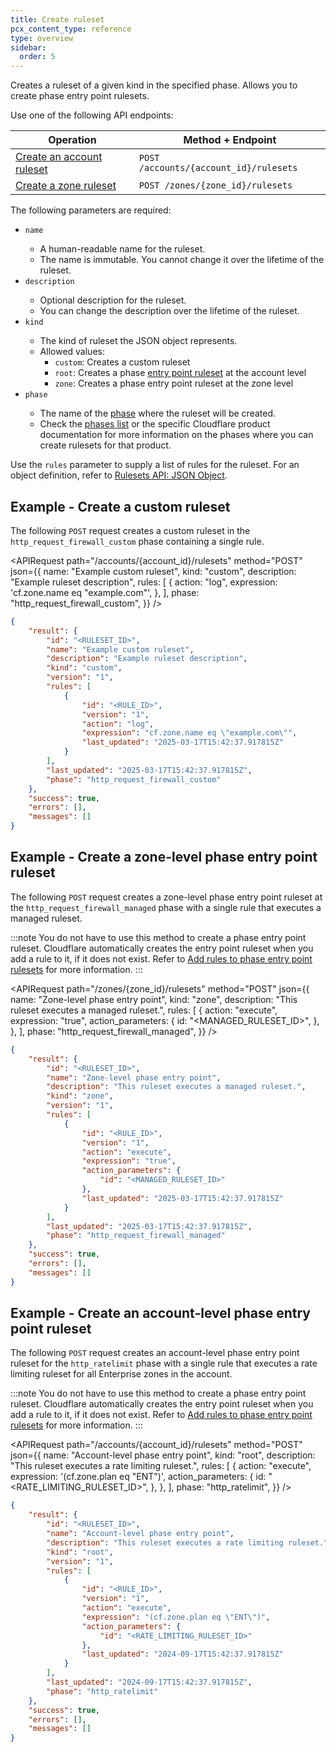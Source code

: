 ```yaml
---
title: Create ruleset
pcx_content_type: reference
type: overview
sidebar:
  order: 5
---
```



Creates a ruleset of a given kind in the specified phase. Allows you to create phase entry point rulesets.

Use one of the following API endpoints:

| Operation                               | Method + Endpoint                      |
| --------------------------------------- | -------------------------------------- |
| [Create an account ruleset][cr-account] | `POST /accounts/{account_id}/rulesets` |
| [Create a zone ruleset][cr-zone]        | `POST /zones/{zone_id}/rulesets`       |

[cr-account]: /api/resources/rulesets/methods/create/
[cr-zone]: /api/resources/rulesets/methods/create/

The following parameters are required:

- `name` <Type text="String" />
  - A human-readable name for the ruleset.
  - The name is immutable. You cannot change it over the lifetime of the ruleset.
- `description` <Type text="String" />
  - Optional description for the ruleset.
  - You can change the description over the lifetime of the ruleset.
- `kind` <Type text="String" />
  - The kind of ruleset the JSON object represents.
  - Allowed values:
    - `custom`: Creates a custom ruleset
    - `root`: Creates a phase [entry point ruleset](/ruleset-engine/about/rulesets/#entry-point-ruleset) at the account level
    - `zone`: Creates a phase entry point ruleset at the zone level
- `phase` <Type text="String" />
  - The name of the [phase](/ruleset-engine/about/phases/) where the ruleset will be created.
  - Check the [phases list](/ruleset-engine/reference/phases-list/) or the specific Cloudflare product documentation for more information on the phases where you can create rulesets for that product.

Use the `rules` parameter to supply a list of rules for the ruleset. For an object definition, refer to [Rulesets API: JSON Object](/ruleset-engine/rulesets-api/json-object/).

## Example - Create a custom ruleset

The following `POST` request creates a custom ruleset in the `http_request_firewall_custom` phase containing a single rule.

<APIRequest
	path="/accounts/{account_id}/rulesets"
	method="POST"
	json={{
		name: "Example custom ruleset",
		kind: "custom",
		description: "Example ruleset description",
		rules: [
			{
				action: "log",
				expression: 'cf.zone.name eq "example.com"',
			},
		],
		phase: "http_request_firewall_custom",
	}}
/>

```json output
{
	"result": {
		"id": "<RULESET_ID>",
		"name": "Example custom ruleset",
		"description": "Example ruleset description",
		"kind": "custom",
		"version": "1",
		"rules": [
			{
				"id": "<RULE_ID>",
				"version": "1",
				"action": "log",
				"expression": "cf.zone.name eq \"example.com\"",
				"last_updated": "2025-03-17T15:42:37.917815Z"
			}
		],
		"last_updated": "2025-03-17T15:42:37.917815Z",
		"phase": "http_request_firewall_custom"
	},
	"success": true,
	"errors": [],
	"messages": []
}
```

## Example - Create a zone-level phase entry point ruleset

The following `POST` request creates a zone-level phase entry point ruleset at the `http_request_firewall_managed` phase with a single rule that executes a managed ruleset.

:::note
You do not have to use this method to create a phase entry point ruleset. Cloudflare automatically creates the entry point ruleset when you add a rule to it, if it does not exist. Refer to [Add rules to phase entry point rulesets](/ruleset-engine/basic-operations/add-rule-phase-rulesets/) for more information.
:::

<APIRequest
	path="/zones/{zone_id}/rulesets"
	method="POST"
	json={{
		name: "Zone-level phase entry point",
		kind: "zone",
		description: "This ruleset executes a managed ruleset.",
		rules: [
			{
				action: "execute",
				expression: "true",
				action_parameters: {
					id: "<MANAGED_RULESET_ID>",
				},
			},
		],
		phase: "http_request_firewall_managed",
	}}
/>

```json output
{
	"result": {
		"id": "<RULESET_ID>",
		"name": "Zone-level phase entry point",
		"description": "This ruleset executes a managed ruleset.",
		"kind": "zone",
		"version": "1",
		"rules": [
			{
				"id": "<RULE_ID>",
				"version": "1",
				"action": "execute",
				"expression": "true",
				"action_parameters": {
					"id": "<MANAGED_RULESET_ID>"
				},
				"last_updated": "2025-03-17T15:42:37.917815Z"
			}
		],
		"last_updated": "2025-03-17T15:42:37.917815Z",
		"phase": "http_request_firewall_managed"
	},
	"success": true,
	"errors": [],
	"messages": []
}
```

## Example - Create an account-level phase entry point ruleset

The following `POST` request creates an account-level phase entry point ruleset for the `http_ratelimit` phase with a single rule that executes a rate limiting ruleset for all Enterprise zones in the account.

:::note
You do not have to use this method to create a phase entry point ruleset. Cloudflare automatically creates the entry point ruleset when you add a rule to it, if it does not exist. Refer to [Add rules to phase entry point rulesets](/ruleset-engine/basic-operations/add-rule-phase-rulesets/) for more information.
:::

<APIRequest
	path="/accounts/{account_id}/rulesets"
	method="POST"
	json={{
		name: "Account-level phase entry point",
		kind: "root",
		description: "This ruleset executes a rate limiting ruleset.",
		rules: [
			{
				action: "execute",
				expression: '(cf.zone.plan eq "ENT")',
				action_parameters: {
					id: "<RATE_LIMITING_RULESET_ID>",
				},
			},
		],
		phase: "http_ratelimit",
	}}
/>

```json output
{
	"result": {
		"id": "<RULESET_ID>",
		"name": "Account-level phase entry point",
		"description": "This ruleset executes a rate limiting ruleset.",
		"kind": "root",
		"version": "1",
		"rules": [
			{
				"id": "<RULE_ID>",
				"version": "1",
				"action": "execute",
				"expression": "(cf.zone.plan eq \"ENT\")",
				"action_parameters": {
					"id": "<RATE_LIMITING_RULESET_ID>"
				},
				"last_updated": "2024-09-17T15:42:37.917815Z"
			}
		],
		"last_updated": "2024-09-17T15:42:37.917815Z",
		"phase": "http_ratelimit"
	},
	"success": true,
	"errors": [],
	"messages": []
}
```

<Render file="account-enterprise-zones-only-api" product="waf" />
